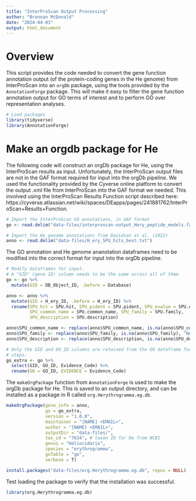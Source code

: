 ```yaml
---
title: "InterProScan Output Processing"
author: "Brennan McDonald"
date: "2024-04-03"
output: html_document
---
```


# Overview

This script provides the code needed to convert the gene function annotation output (of the protein-coding genes in the He genome) from InterProScan into an `orgDb` package, using the tools provided by the `AnnotationForge` package. This will make it easy to filter the gene function annotation output for GO terms of interest and to perform GO over representation analyses.

```r
# Load packages
library(tidyverse)
library(AnnotationForge)
```


# Make an orgdb package for He

The following code will construct an orgDb package for He, using the InterProScan results as input. Unfortunately, the InterProScan output files are not in the GAF format required for input into the orgDb pipeline. We used the functionality provided by the Cyverse online platform to convert the output .xml file from InterProScan into the GAF format we needed. This involved using the InterProScan Results Function script described here: https://cyverse.atlassian.net/wiki/spaces/DEapps/pages/241881762/InterProScan+Results+Function.

```r
# Import the InterProScan GO annotations, in GAF format
go <- read.delim("data-files/interproscan-output_Hery_peptide_models.fasta_gaf.txt")

# Import the He genome annotations from Davidson et al. (2022)
anno <- read.delim("data-files/H_ery_SPU_hits_best.txt")
```


The GO annotation and He genome ananotation dataframes need to be modified into the correct format for input into the orgDb pipeline.

```r
# Modify dataframes for input. 
# A "GID" (gene ID) column needs to be the same across all of them
go <- go %>% 
  mutate(GID = DB_Object_ID, .before = Database)

anno <- anno %>% 
  mutate(GID = H_ery_ID, .before = H_ery_ID) %>% 
  rename(SPU_hit = SPU.hit, SPU_pident = SPU.pident, SPU_evalue = SPU.evalue,
         SPU_common_name = SPU.common_name, SPU_family = SPU.family,
         SPU_description = SPU.description)

anno$SPU_common_name <- replace(anno$SPU_common_name, is.na(anno$SPU_common_name), "NA")
anno$SPU_family <- replace(anno$SPU_family, is.na(anno$SPU_family), "NA")
anno$SPU_description <- replace(anno$SPU_description, is.na(anno$SPU_description), "NA")

# Only the GID and GO_ID columns are retained from the GO dataframe for downstream
# steps.
go_extra <- go %>% 
  select(GID, GO_ID, Evidence_Code) %>% 
  rename(GO = GO_ID, EVIDENCE = Evidence_Code)
```

The `makeOrgPackage` function from `AnnotationForge` is used to make the orgDb package for He. This is saved to an output directory, and can be installed as a package in R called `org.Herythrogramma.eg.db`.

```r
makeOrgPackage(gene_info = anno, 
               go = go_extra, 
               version = "1.0.0",
               maintainer = "[NAME] <EMAIL>",
               author = "[NAME] <EMAIL>",
               outputDir = "data-files/",
               tax_id = "7634", # taxon ID for He from NCBI
               genus = "Heliocidaris",
               species = "erythrogramma",
               goTable = "go",
               verbose = T)

install.packages("data-files/org.Herythrogramma.eg.db", repos = NULL)
```

Test loading the package to verify that the installation was successful.

```r
library(org.Herythrogramma.eg.db)
```





